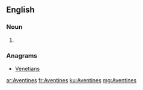 ==English==

===Noun===
{{head|en|plural}}

# {{plural of|Aventine|lang=en|nocat=1}}

===Anagrams===
* [[Venetians#English|Venetians]]

[[ar:Aventines]]
[[fr:Aventines]]
[[ku:Aventines]]
[[mg:Aventines]]